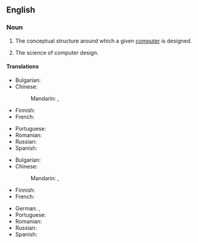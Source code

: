 ==English==

===Noun===
{{en-noun|~}}

# {{lb|en|computer hardware}} The conceptual structure around which a given [[computer]] is designed.
# {{lb|en|computer hardware}} The science of computer design.

====Translations====
{{trans-top|conceptual structure}}
* Bulgarian: {{t|bg|компю́търна архитекту́ра|f}}
* Chinese:
*: Mandarin: {{t|cmn|計算機系統結構}}, {{t|cmn|计算机系统结构|tr=jìsuànjī xìtǒng jiégòu}}
* Finnish: {{t+|fi|tietokonearkkitehtuuri}}
* French: {{t+|fr|architecture des ordinateurs|f}}
{{trans-mid}}
* Portuguese: {{t+|pt|arquitetura|f}}
* Romanian: {{t|ro|arhitectură de calculator}}
* Russian: {{t-needed|ru}}
* Spanish: {{t-needed|es}}
{{trans-bottom}}

{{trans-top|science}}
* Bulgarian: {{t|bg|компю́търна архитекту́ра|f}}
* Chinese:
*: Mandarin: {{t|cmn|計算機系統結構}}, {{t|cmn|计算机系统结构|tr=jìsuànjī xìtǒngjiégòu}}
* Finnish: {{t+|fi|tietokonearkkitehtuuri}}
* French: {{t+|fr|architecture des ordinateurs|f}}
{{trans-mid}}
* German: {{t|de|Computerarchitektur|f}}, {{t|de|Rechnerarchitektur|f}}
* Portuguese: {{t|pt|arquitetura de computadores|f}}
* Romanian: {{t-needed|ro}}
* Russian: {{t-needed|ru}}
* Spanish: {{t-needed|es}}
{{trans-bottom}}